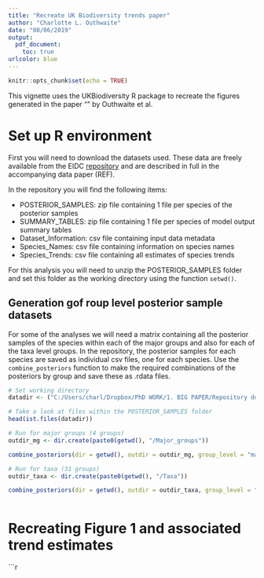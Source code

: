 ```yaml
---
title: "Recreate UK Biodiversity trends paper"
author: "Charlotte L. Outhwaite"
date: "08/06/2019"
output:
  pdf_document:
    toc: true 
urlcolor: blue
---
```


```r
knitr::opts_chunk$set(echo = TRUE)
```

This vignette uses the UKBiodiversity R package to recreate the figures generated in the paper "" by Outhwaite et al.


# Set up R environment

First you will need to download the datasets used.  These data are freely available from the EIDC [repository](https://catalogue.ceh.ac.uk/documents/0ec7e549-57d4-4e2d-b2d3-2199e1578d84) and are described in full in the accompanying data paper (REF).  

In the repository you will find the following items:

* POSTERIOR_SAMPLES: zip file containing 1 file per species of the posterior samples
* SUMMARY_TABLES: zip file containing 1 file per species of model output summary tables
* Dataset_Information: csv file containing input data metadata
* Species_Names: csv file containing information on species names
* Species_Trends: csv file containing all estimates of species trends

For this analysis you will need to unzip the POSTERIOR_SAMPLES folder and set this folder as the working directory using the function `setwd()`.



## Generation gof roup level posterior sample datasets

For some of the analyses we will need a matrix containing all the posterior samples of the species within each of the major groups and also for each of the taxa level groups.  In the repository, the posterior samples for each species are saved as individual csv files, one for each species.  Use the `combine_posteriors` function to make the required combinations of the posteriors by group and save these as .rdata files. 

```r


# Set working directory
datadir <- ("C:/Users/charl/Dropbox/PhD WORK/1. BIG PAPER/Repository downloads")

# Take a look at files within the POSTERIOR_SAMPLES folder
head(ist.files(datadir))

# Run for major groups (4 groups)
outdir_mg <- dir.create(paste0(getwd(), "/Major_groups"))

combine_posteriors(dir = getwd(), outdir = outdir_mg, group_level = "major_groups")

# Run for taxa (31 groups)
outdir_taxa <- dir.create(paste0(getwd(), "/Taxa"))

combine_posteriors(dir = getwd(), outdir = outdir_taxa, group_level = "major_groups")



```






# Recreating Figure 1 and associated trend estimates



```r




